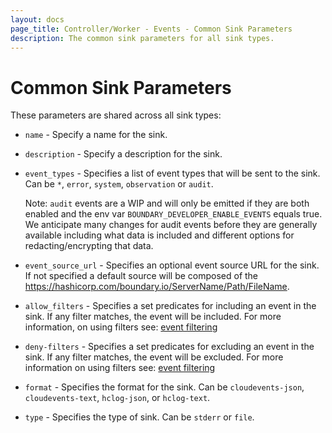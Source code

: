 ```yaml
---
layout: docs
page_title: Controller/Worker - Events - Common Sink Parameters
description: The common sink parameters for all sink types.
---
```


# Common Sink Parameters

These parameters are shared across all sink types:

- `name` - Specify a name for the sink.

- `description` - Specify a description for the sink.

- `event_types` - Specifies a list of event types that will be sent to the sink.
  Can be `*`, `error`, `system`, `observation` or `audit`.

  Note: `audit` events are a WIP and will only be emitted if they are both enabled and the env var `BOUNDARY_DEVELOPER_ENABLE_EVENTS` equals true. We anticipate many changes for audit events before they are generally available including what data is included and different options for redacting/encrypting that data.

- `event_source_url` - Specifies an optional event source URL for the sink.  If
  not specified a default source will be composed of the
  https://hashicorp.com/boundary.io/ServerName/Path/FileName.

- `allow_filters` - Specifies a set predicates for including an event in the
  sink. If any filter matches, the event will be included. For more information,
  on using filters see: [event filtering](/docs/concepts/filtering/events)

- `deny-filters` - Specifies a set predicates for excluding an event in the
  sink. If any filter matches, the event will be excluded. For more information
  on using filters see: [event filtering](/docs/concepts/filtering/events)

- `format` - Specifies the format for the sink. Can be `cloudevents-json`,
  `cloudevents-text`, `hclog-json`, or `hclog-text`.

- `type` - Specifies the type of sink.  Can be `stderr` or `file`.
